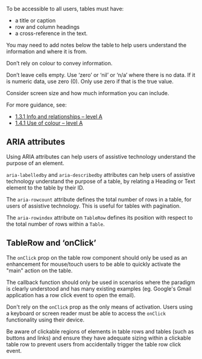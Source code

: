 To be accessible to all users, tables must have:

- a title or caption
- row and column headings
- a cross-reference in the text.

You may need to add notes below the table to help users understand the information and where it is from.

Don’t rely on colour to convey information.

Don’t leave cells empty. Use ‘zero’ or ‘nil’ or ‘n/a’ where there is no data. If it is numeric data, use zero (0). Only use zero if that is the true value.

Consider screen size and how much information you can include.

For more guidance, see:

- [1.3.1 Info and relationships – level A](https://www.w3.org/WAI/WCAG21/quickref/#info-and-relationships)
- [1.4.1 Use of colour – level A](https://www.w3.org/WAI/WCAG21/quickref/#use-of-color)

## ARIA attributes

Using ARIA attributes can help users of assistive technology understand the purpose of an element.

`aria-labelledby` and `aria-describedby` attributes can help users of assistive technology understand the purpose of a table, by relating a Heading or Text element to the table by their ID.

The `aria-rowcount` attribute defines the total number of rows in a table, for users of assistive technology. This is useful for tables with pagination.

The `aria-rowindex` attribute on `TableRow` defines its position with respect to the total number of rows within a `Table`.

## TableRow and ‘onClick’

The `onClick` prop on the table row component should only be used as an enhancement for mouse/touch users to be able to quickly activate the "main" action on the table.

The callback function should only be used in scenarios where the paradigm is clearly understood and has many existing examples (eg. Google's Gmail application has a row click event to open the email).

Don't rely on the `onClick` prop as the only means of activation. Users using a keyboard or screen reader must be able to access the `onClick` functionality using their device.

Be aware of clickable regions of elements in table rows and tables (such as buttons and links) and ensure they have adequate sizing within a clickable table row to prevent users from accidentally trigger the table row click event.
